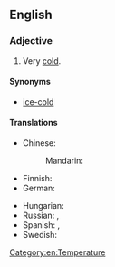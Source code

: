 ==English==

===Adjective===
{{en-adj|-}}

# {{lb|en|simile}} Very [[cold]].

====Synonyms====
* [[ice-cold]]

====Translations====
{{trans-top|very cold}}
* Chinese:
*: Mandarin: {{t+|cmn|冰冷|tr=bīnglěng|sc=Hani}}
* Finnish: {{t+|fi|jääkylmä}}
* German: {{t+|de|eiskalt}}
{{trans-mid}}
* Hungarian: {{t+|hu|jéghideg}}
* Russian: {{t|ru|холо́дный как лёд|tr=xolódnyj kak ljod}}, {{t+|ru|ледяно́й}}
* Spanish: {{t+|es|frígido}}, {{t+|es|gélido}}
* Swedish: {{t+|sv|iskall}}
{{trans-bottom}}

[[Category:en:Temperature]]